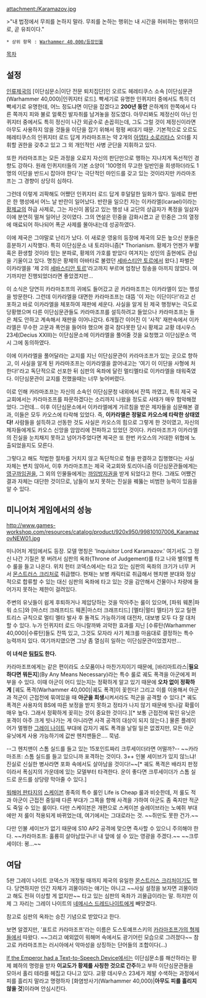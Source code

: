 {{{+1 '''Inquisitor Lord Fyodor Karamazov'''}}}

attachment:/Karamazov.jpg

>"내 법정에서 무죄를 논하지 말라. 무죄를 논하는 행위는 내 시간을 허비하는 행위이므로, 곧 유죄이다."

 * 상위 항목 : [[Warhammer 40,000/등장인물]]

[[목차]]

== 설정 ==
[[인류제국]]의 [이단심문소|이단 전문 퇴치집단]인 오르도 헤레티쿠스 소속 [이단심문관(Warhammer 40,000)|인퀴지터 로드]. 빡세기로 유명한 인퀴지터 중에서도 특히 더 빡세기로 유명한데, 어느 정도냐면 이단을 잡겠다고 '''200년 동안''' 은하계의 한쪽에서 다른 쪽까지 피와 불로 얼룩진 발자취를 남겨놓을 정도였다. 아무리봐도 제정신이 아닌 인퀴지터 중에서도 특히 정신이 나간 외곬수로 손꼽히는데, 그도 그럴 것이 제정신이라면 아무도 사용하지 않을 것들을 이단을 잡기 위해서 펑펑 써대기 때문. 기본적으로 오르도 헤레티쿠스의 인퀴지터 로드 답게 카라마조프는 약 2개의 [[아뎁타 소로리타스]] 오더를 지휘할 권한을 갖추고 있고 그 외 개인적인 사병 군단을 지휘하고 있다.

또한 카라마조프는 모든 과정을 오로지 자신의 판단만으로 행하는 지나치게 독선적인 경향도 강하다. 원래 인퀴지터들의 기본 소양이 '100명의 무고한 일반인을 희생하더라도 1명의 이단을 반드시 잡아야 한다'는 극단적인 마인드를 갖고 있는 것이라지만 카라마조프는 그 경향이 상당히 심하다.

그런데 이렇게 괴팍해도 어쨌던 인퀴지터 로드 답게 후덜덜한 일화가 많다. 일례로 한번은 한 행성에서 어느 날 반란이 일어났다. 반란을 일으킨 자는 이카라엘(Icarael)이라는 [[황제교]]의 하급 사제로, 그는 자신이 몸담고 있는 행성 내 교단의 상급자가 폭정을 일삼자 이에 분연히 떨쳐 일어난 것이였다. 그의 연설은 민중을 감화시켰고 곧 민중은 그의 열정에 매료되어 하나되어 폭군 사제를 몰아내는데 성공하였다.

이에 제국은 그야말로 난리가 났다. 이 새로운 영웅의 등장에 제국의 모든 높으신 분들은 흥분하기 시작했다. 특히 이단심문소 내 토리아니즘[* Thorianism. 황제가 언젠가 부활 혹은 환생할 것이라 믿는 분파로, 황제의 가호를 받았다 여겨지는 성인의 출현에도 관심을 기울이고 있다. 명칭은 황제의 아바타로 불렸던 [[세바스티안 토르]]에서 왔다.] 파벌은 이카라엘을 '제 2의 [[세바스티안 토르]]'라고까지 부르며 엄청난 칭송을 아끼지 않았다. 여기까지만 진행되었더라면 좋았겠지만...

이 소식은 당연히 카라마조프의 귀에도 들어갔고 곧 카라마조프는 이카라엘이 있는 행성을 방문한다. 그런데 이카라엘을 대면한 카라마조프는 대뜸 '이 자는 이단이다!'라고 선포하고 바로 이카라엘을 체포하여 재판에 세운다. 사실을 알게 된 제국 행정부는 극도로 당황했으며 다른 이단심문관들도 카라마조프를 설득하려고 들었으나 카라마조프는 들은 체도 안하고 계속해서 재판을 이어나갔다. 6개월간 이어진 이 '사적' 재판속에서 이카라엘은 무수한 고문과 폭언을 들어야 했으며 결국 참다못한 당시 황제교 교황 데시우스 23세(Decius XXIII)는 이단심문소에 이카라엘을 풀어줄 것을 요청했고 이단심문소 역시 그에 동의하였다.

이에 이카라엘을 풀어달라는 교지를 지닌 이단심문관이 카라마조프가 있는 곳으로 향하고, 이 사실을 알게 된 카라마조프는 이카라엘을 끌어내고는 '여기 이 이단을 사형에 처한다!'라고 독단적으로 선포한 뒤 심판의 옥좌에 달린 멀티멜타로 이카라엘을 태워죽였다. 이단심문관이 교지를 전했을때는 너무 늦어버렸다.

이로 인해 카라마조프는 자신의 소속인 이단심문청 내외에서 잔뜩 까였고, 특히 제국 국교회에서는 카라마조프를 파문하겠다는 소리까지 나왔을 정도로 사태가 매우 험악해졌었다. 그런데... 이후 이단심문소에서 이카라엘에게 가르침을 받은 제자들을 심문해본 결과, 이들은 모두 카오스에 타락해 있었다. 즉, '''이카라엘은 정말로 카오스에 타락한 상태였다!''' 사람들을 설득하고 선동한 것도 사실은 카오스의 힘으로 그렇게 한 것이였고, 자신의 제자들에게도 카오스 신앙을 암암리에 전파하고 있었던 것이다. 카라마조프가 이카라엘의 진실을 눈치채지 못하고 넘어가주었다면 제국은 또 한번 카오스의 거대한 위협에 노출되었을지도 모른다.

그렇다고 해도 적법한 절차를 거치지 않고 독단적으로 형을 판결하고 집행했다는 사실 자체는 변치 않아서, 이후 카라마조프는 제국 국교회와 토리아니즘 이단심문관들에게는 [[영구까임권]]을, 그 외의 인물들에게는 [[까임방지권]]을 받게 되었다고 한다. 그래도 어쨌건 결과 자체는 대단한 것이므로, 남들이 보지 못하는 진실을 꿰뚫는 비범한 능력이 있음을 알 수 있다.

== 미니어처 게임에서의 성능 ==
http://www.games-workshop.com/resources/catalog/product/920x950/99810107006_KaramazovNEW01.jpg

미니어처 게임에서도 등장. 모델 명칭은 'Inquisitor Lord Karamazov.' 여기서도 그 정신 나간 기질은 못 버려서 심판의 옥좌(Throne of Judgement)를 타고 나와 별의별 특수 룰을 들고 나온다. 위치 헌터 코덱스에서는 타고 있는 심판의 옥좌의 크기가 너무 커서 [[몬스트러스 크리처]]로 취급했다. 현재는 보병 캐릭터로 취급해서 헨치맨 분대와 정상적으로 합류할 수 있는 대신 심판의 옥좌에 타고 있는 것을 감안해서 건물이나 차량에 들어가지 못하는 제한이 걸려있다.

주변의 유닛들이 쉽게 후퇴하거나 제압당하는 것을 막아주는 룰이 있으며, [파워 웨폰|파워 소드]와 [마스터 크래프티드 웨폰|마스터 크래프티드] [멜타|멀티 멜타]가 있고 릴렌트리스 규칙으로 멀티 멜타 발사 후 돌격도 가능하기에 대전차, 대보병 모두 다 잘 대처할 수 있다. 누가 인퀴지터 로드 아니랄까봐 괴악한 효과를 지닌 [수류탄(Warhammer 40,000)|수류탄]들도 잔뜩 있고, 그것도 모자라 사기 체크를 마음대로 결정하는 특수 능력까지 있다. 여기까지였으면 그냥 좀 열심히 일하는 이단심문관이었겠지만…

'''이 녀석은 [[팀킬]]도 한다.'''

카라마조프에게는 같은 편이라도 소모품이나 마찬가지이기 때문에, [바리마트라스|'''필요하다면 뭐든지'''](By Any Means Necessary)라는 특수 룰로 궤도 폭격을 아군에게 퍼부을 수 있다. 이때 아군이 어디 있는지는 정확하게 알고 있기 때문에 '''오차 없이 정확하게''' [궤도 폭격(Warhammer 40,000)|궤도 폭격]이 꽂힌다! 그리고 이를 이용해서 아군과 적군이 근접전에 묶여있을 때 '''아군을 희생'''시켜서라도 적군을 공격할 수 있다.[* 궤도 폭격은 사용자의 BS에 따른 보정을 받지 못하고 정타가 나지 않기 때문에 빗나갈 확률이 매우 높다. 그래서 정확하게 꽂히는 것이 중요한 것이다.][* 보통 근접전에 묶인 유닛은 포격이 아주 크게 빗나가는 게 아니라면 사격 공격의 대상이 되지 않는다.] 물론 플레이어가 멀쩡한 [[그레이 나이트]] 부대에 갑자기 궤도 폭격을 날릴 일은 없겠지만, 모든 아군 유닛에게 사용 가능하기에 값싼 헨치맨들은…. 묵념. 

--그 헨치맨이 스톰 실드를 들고 있는 15포인트짜리 크루세이더라면 어떨까?-- 
~~카라마조프: 스톰 실드를 들고 있으니까 포격하는 것이다. 3++ 인불 세이브가 있지 않느냐! 진실로 신실한 병사라면 포화 속에서도 살아남을 것이다!~~[* 궤도 폭격은 배라지 판정이라서 폭심지의 가운데에 있는 모델부터 타격한다. 운이 좋다면 크루세이더가 스톰 실드로 운드를 상당량 막아줄 수 있다.]

[[워해머 판타지]]의 [[스케이븐]] 종족의 특수 룰인 Life is Cheap 룰과 비슷한데, 저 룰도 적과 아군이 근접전 중일때 다른 부대가 그쪽을 향해 사격을 가하여 아군도 좀 죽지만 적군도 죽일 수 있는 룰이다. 다만 스케이븐은 개편으로 스케이븐 슬레이브라는 노예쥐 부대에만 저 룰이 적용되게 바뀌었는데, 여기에서는 그대로라는 것. ~~쥐만도 못한 건가.~~

다만 인불 세이브가 없기 때문에 S10 AP2 공격에 맞으면 즉사할 수 있으니 주의해야 한다. 
~~카라마조프: 훌륭히 살아남았구나! 내 앞에 설 수 있는 영광을 주겠다.~~
~~크루세이더: 끵...~~

== 여담 ==
5판 그레이 나이트 코덱스가 개정될 때까지 제국의 유일한 [[몬스트러스 크리처]]이기도 했다. 당연하지만 인간 자체가 괴물이라는 얘기는 아니고 ~~사실 설정을 보자면 괴물이라고 해도 전혀 이상할 게 없지만~~ 타고 있는 심판의 옥좌가 괴물급이라는 말. 하지만 이제 그 자리는 그레이 나이트의 [[네메시스 드레드나이트]]에게 빼앗겼다.

참고로 심판의 옥좌는 승진 기념으로 받았다고 한다. 

보면 알겠지만, '표트르 카라마조프'라는 이름은 도스토예프스키의 [[카라마조프가의 형제들]]에서 따왔다. ~~그리고 예외없이 워해머 속에서도 광기어린 모습으로 그려졌다~~ 참고로 카라마조프는 러시아에서 악마성을 상징하는 단어들의 조합이다(...)

[[If the Emperor had a Text-to-Speech Device]]에서는 이단심문소를 해산하라는 황제 폐하의 명령을 받자 '''이교도가 황제를 사칭한 것으로 간주'''하고 부하 이단심문관들을 모아서 홀리 테라를 헤집고 다니고 있다. 교황 데시우스 23세가 제발 수색하는 과정에서 피를 흘리지 말라고 명령하자 [화염방사기(Warhammer 40,000)|'''아무도 피를 흘리지 않을 것''']이라며 안심시킨다.
